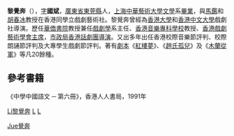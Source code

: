 '''黎覺奔'''（{{bd|1916年||1992年|catIdx=Li黎}}），[[表字|字]]'''國斌'''，[[廣東省|廣東省]][[東莞縣|東莞縣]]人，[[上海中華藝術大學|上海中華藝術大學]][[文學|文學]]系[[畢業|畢業]]，與[[馬鑑|馬鑑]]和[[胡春冰|胡春冰]]教授在香港同學立戲劇藝術社。黎覺奔曾經為[[香港大學|香港大學]]和[[香港中文大學|香港中文大學]]戲劇社導演。歷任[[華僑書院|華僑書院]]教授兼任[[戲劇學|戲劇學]]系主任、[[香港音樂專科學校|香港音樂專科學校]]教授、[[香港戲劇藝術學會|香港戲劇藝術學會]][[主席|主席]]，[[市政局|市政局]][[香港話劇團|香港話劇團]][[導演|導演]]。又出多年出任香港校際音樂節評判、校際朗誦節評判及大專學生戲劇節評判。著有[[劇本|劇本]]《[[紅樓夢|紅樓夢]]》、《[[趙氏孤兒|趙氏孤兒]]》及《[[木蘭從軍|木蘭從軍]]》等凡20餘種。

==參考書籍==
《中學中國語文 ─ 第六冊》，香港人人書局，1991年
{{reflist}}

{{HK-bio-stub}}

[[category:中国现代作家|Li黎覺奔]]
[[Category:黎姓|Jue覺奔]]
[[分類:東莞人|L]]
[[分類:香港東莞人|L]]